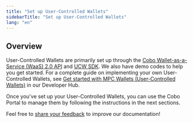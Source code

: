 ```yaml
---
title: "Set up User-Controlled Wallets"
sidebarTitle: "Set up User-Controlled Wallets"
lang: "en"
---
```


## Overview

User-Controlled Wallets are primarily set up through the [Cobo Wallet-as-a-Service (WaaS) 2.0 API](https://www.cobo.com/developers/v2/guides/overview/introduction) and [UCW SDK](https://www.cobo.com/developers/v2/developer-tools/quickstart-ucw-ios). We also have demo codes to help you get started. For a complete guide on implementing your own User-Controlled Wallets, see [Get started with MPC Wallets (User-Controlled Wallets)](https://www.cobo.com/developers/v2/guides/mpc-wallets/get-started-ucw) in our Developer Hub.

Once you've set up your User-Controlled Wallets, you can use the Cobo Portal to manage them by following the instructions in the next sections.

<Tip>Feel free to [share your feedback](https://forms.zohopublic.com/cobo/form/DocumentFeedbackForm/formperma/QvLOhxJv1_JMsJ-1dleZ8Itb_7rzN-LtgvsDdxosoVI?referrername=manuals) to improve our documentation!</Tip>